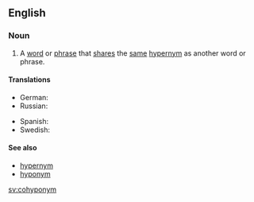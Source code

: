 ==English==

===Noun===
{{en-noun}}

# A [[word]] or [[phrase]] that [[share]]s the [[same]] [[hypernym]] as another word or phrase.

====Translations====
{{trans-top|a word or phrase that shares  the same hypernym  as another word or phrase}}
* German: {{t+|de|Kohyponym}}
* Russian: {{t|ru|согипоним}}
{{trans-mid}}
* Spanish: {{t|es|cohipónimo|m}}
* Swedish: {{t|sv|kohyponym|c}}
{{trans-bottom}}

====See also====
* [[hypernym]]
* [[hyponym]]

[[sv:cohyponym]]